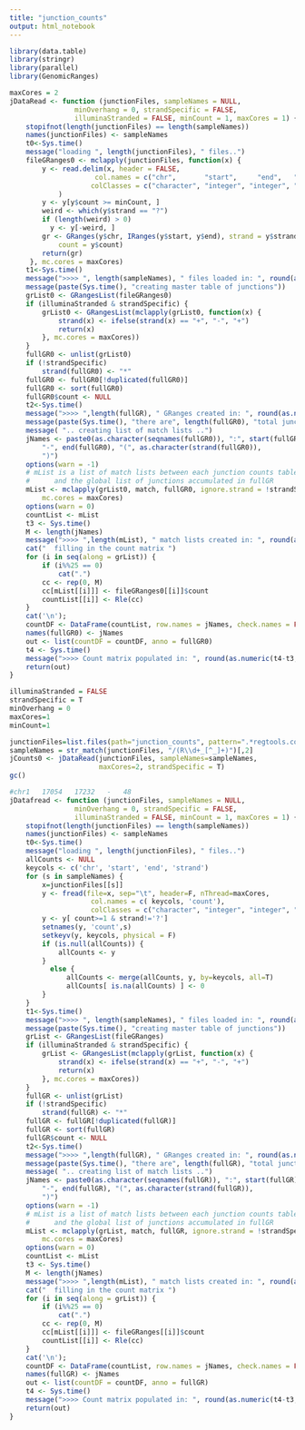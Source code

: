 ```yaml
---
title: "junction_counts"
output: html_notebook
---
```


```r
library(data.table)
library(stringr)
library(parallel)
library(GenomicRanges)
```

```r
maxCores = 2
jDataRead <- function (junctionFiles, sampleNames = NULL,
                minOverhang = 0, strandSpecific = FALSE, 
                illuminaStranded = FALSE, minCount = 1, maxCores = 1) {
    stopifnot(length(junctionFiles) == length(sampleNames))
    names(junctionFiles) <- sampleNames
    t0<-Sys.time()
    message("loading ", length(junctionFiles), " files..")
    fileGRanges0 <- mclapply(junctionFiles, function(x) {
        y <- read.delim(x, header = FALSE, 
                     col.names = c("chr",       "start",     "end",   "strand", "count"), 
                    colClasses = c("character", "integer", "integer", "character", "integer") 
            )
        y <- y[y$count >= minCount, ]
        weird <- which(y$strand == "?")
        if (length(weird) > 0) 
          y <- y[-weird, ]
        gr <- GRanges(y$chr, IRanges(y$start, y$end), strand = y$strand, 
            count = y$count)
        return(gr)
     }, mc.cores = maxCores)
    t1<-Sys.time()
    message(">>>> ", length(sampleNames), " files loaded in: ", round(as.numeric(t1-t0, units='secs')), "s")
    message(paste(Sys.time(), "creating master table of junctions"))
    grList0 <- GRangesList(fileGRanges0)
    if (illuminaStranded & strandSpecific) {
        grList0 <- GRangesList(mclapply(grList0, function(x) {
            strand(x) <- ifelse(strand(x) == "+", "-", "+")
            return(x)
        }, mc.cores = maxCores))
    }
    fullGR0 <- unlist(grList0)
    if (!strandSpecific) 
        strand(fullGR0) <- "*"
    fullGR0 <- fullGR0[!duplicated(fullGR0)]
    fullGR0 <- sort(fullGR0)
    fullGR0$count <- NULL
    t2<-Sys.time()
    message(">>>> ",length(fullGR), " GRanges created in: ", round(as.numeric(t2-t1, units='secs')), "s")
    message(paste(Sys.time(), "there are", length(fullGR0), "total junctions"))
    message( ".. creating list of match lists ..")
    jNames <- paste0(as.character(seqnames(fullGR0)), ":", start(fullGR0), 
        "-", end(fullGR0), "(", as.character(strand(fullGR0)), 
        ")")
    options(warn = -1)
    # mList is a list of match lists between each junction counts table (loaded for each file) 
    #      and the global list of junctions accumulated in fullGR
    mList <- mclapply(grList0, match, fullGR0, ignore.strand = !strandSpecific, 
        mc.cores = maxCores)
    options(warn = 0)
    countList <- mList
    t3 <- Sys.time()
    M <- length(jNames)
    message(">>>> ",length(mList), " match lists created in: ", round(as.numeric(t3-t2, units='secs')), "s")
    cat("  filling in the count matrix ")
    for (i in seq(along = grList)) {
        if (i%%25 == 0) 
            cat(".")
        cc <- rep(0, M)
        cc[mList[[i]]] <- fileGRanges0[[i]]$count
        countList[[i]] <- Rle(cc)
    }
    cat('\n');
    countDF <- DataFrame(countList, row.names = jNames, check.names = FALSE)
    names(fullGR0) <- jNames
    out <- list(countDF = countDF, anno = fullGR0)
    t4 <- Sys.time()
    message(">>>> Count matrix populated in: ", round(as.numeric(t4-t3, units='secs')), "s")
    return(out)
}

```

```r
illuminaStranded = FALSE
strandSpecific = T
minOverhang = 0
maxCores=1
minCount=1

junctionFiles=list.files(path="junction_counts", pattern=".*regtools.count", full.names = T)
sampleNames = str_match(junctionFiles, "/(R\\d+_[^_]+)")[,2]
jCounts0 <- jDataRead(junctionFiles, sampleNames=sampleNames,
                      maxCores=2, strandSpecific = T)
gc()
```

```r
#chr1	17054	17232	-	48
jDatafread <- function (junctionFiles, sampleNames = NULL,
                minOverhang = 0, strandSpecific = FALSE, 
                illuminaStranded = FALSE, minCount = 1, maxCores = 1) {
    stopifnot(length(junctionFiles) == length(sampleNames))
    names(junctionFiles) <- sampleNames
    t0<-Sys.time()
    message("loading ", length(junctionFiles), " files..")
    allCounts <- NULL
    keycols <- c('chr', 'start', 'end', 'strand')
    for (s in sampleNames) {
        x=junctionFiles[[s]]
        y <- fread(file=x, sep="\t", header=F, nThread=maxCores,
                    col.names = c( keycols, 'count'), 
                    colClasses = c("character", "integer", "integer", "character", "integer") )
        y <- y[ count>=1 & strand!='?']
        setnames(y, 'count',s)
        setkeyv(y, keycols, physical = F)
        if (is.null(allCounts)) {
            allCounts <- y
        }
          else {
              allCounts <- merge(allCounts, y, by=keycols, all=T)
              allCounts[ is.na(allCounts) ] <- 0
        }
    }
    t1<-Sys.time()
    message(">>>> ", length(sampleNames), " files loaded in: ", round(as.numeric(t1-t0, units='secs')), "s")
    message(paste(Sys.time(), "creating master table of junctions"))
    grList <- GRangesList(fileGRanges)
    if (illuminaStranded & strandSpecific) {
        grList <- GRangesList(mclapply(grList, function(x) {
            strand(x) <- ifelse(strand(x) == "+", "-", "+")
            return(x)
        }, mc.cores = maxCores))
    }
    fullGR <- unlist(grList)
    if (!strandSpecific) 
        strand(fullGR) <- "*"
    fullGR <- fullGR[!duplicated(fullGR)]
    fullGR <- sort(fullGR)
    fullGR$count <- NULL
    t2<-Sys.time()
    message(">>>> ",length(fullGR), " GRanges created in: ", round(as.numeric(t2-t1, units='secs')), "s")
    message(paste(Sys.time(), "there are", length(fullGR), "total junctions"))
    message( ".. creating list of match lists ..")
    jNames <- paste0(as.character(seqnames(fullGR)), ":", start(fullGR), 
        "-", end(fullGR), "(", as.character(strand(fullGR)), 
        ")")
    options(warn = -1)
    # mList is a list of match lists between each junction counts table (loaded for each file) 
    #      and the global list of junctions accumulated in fullGR
    mList <- mclapply(grList, match, fullGR, ignore.strand = !strandSpecific, 
        mc.cores = maxCores)
    options(warn = 0)
    countList <- mList
    t3 <- Sys.time()
    M <- length(jNames)
    message(">>>> ",length(mList), " match lists created in: ", round(as.numeric(t3-t2, units='secs')), "s")
    cat("  filling in the count matrix ")
    for (i in seq(along = grList)) {
        if (i%%25 == 0) 
            cat(".")
        cc <- rep(0, M)
        cc[mList[[i]]] <- fileGRanges[[i]]$count
        countList[[i]] <- Rle(cc)
    }
    cat('\n');
    countDF <- DataFrame(countList, row.names = jNames, check.names = FALSE)
    names(fullGR) <- jNames
    out <- list(countDF = countDF, anno = fullGR)
    t4 <- Sys.time()
    message(">>>> Count matrix populated in: ", round(as.numeric(t4-t3, units='secs')), "s")
    return(out)
}

```

